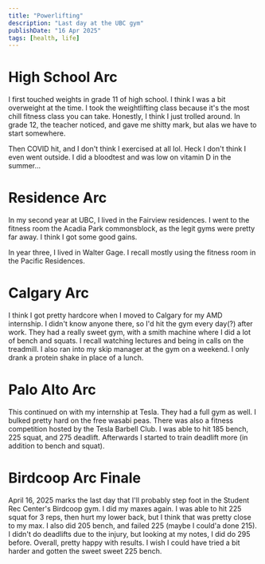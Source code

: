 ```yaml
---
title: "Powerlifting"
description: "Last day at the UBC gym"
publishDate: "16 Apr 2025"
tags: [health, life]
---
```


# High School Arc

I first touched weights in grade 11 of high school. I think I was a bit overweight at the time. I took the weightlifting class because it's the most chill fitness class you can take. Honestly, I think I just trolled around. In grade 12, the teacher noticed, and gave me shitty mark, but alas we have to start somewhere.

Then COVID hit, and I don't think I exercised at all lol. Heck I don't think I even went outside. I did a bloodtest and was low on vitamin D in the summer...

# Residence Arc

In my second year at UBC, I lived in the Fairview residences. I went to the fitness room the Acadia Park commonsblock, as the legit gyms were pretty far away. I think I got some good gains.

In year three, I lived in Walter Gage. I recall mostly using the fitness room in the Pacific Residences.

# Calgary Arc

I think I got pretty hardcore when I moved to Calgary for my AMD internship. I didn't know anyone there, so I'd hit the gym every day(?) after work. They had a really sweet gym, with a smith machine where I did a lot of bench and squats. I recall watching lectures and being in calls on the treadmill. I also ran into my skip manager at the gym on a weekend. I only drank a protein shake in place of a lunch.

# Palo Alto Arc

This continued on with my internship at Tesla. They had a full gym as well. I bulked pretty hard on the free wasabi peas. There was also a fitness competition hosted by the Tesla Barbell Club. I was able to hit 185 bench, 225 squat, and 275 deadlift. Afterwards I started to train deadlift more (in addition to bench and squat).

# Birdcoop Arc Finale
April 16, 2025 marks the last day that I'll probably step foot in the Student Rec Center's Birdcoop gym. I did my maxes again. I was able to hit 225 squat for 3 reps, then hurt my lower back, but I think that was pretty close to my max. I also did 205 bench, and failed 225 (maybe I could'a done 215). I didn't do deadlifts due to the injury, but looking at my notes, I did do 295 before. Overall, pretty happy with results. I wish I could have tried a bit harder and gotten the sweet sweet 225 bench.
